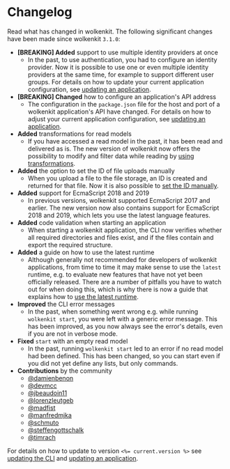 # Changelog

Read what has changed in wolkenkit. The following significant changes have been made since wolkenkit `3.1.0`:

- **[BREAKING] Added** support to use multiple identity providers at once
  - In the past, to use authentication, you had to configure an identity provider. Now it is possible to use one or even multiple identity providers at the same time, for example to support different user groups. For details on how to update your current application configuration, see [updating an application](../../../getting-started/updating-wolkenkit/updating-an-application/).
- **[BREAKING] Changed** how to configure an application's API address
  - The configuration in the `package.json` file for the host and port of a wolkenkit application's API have changed. For details on how to adjust your current application configuration, see [updating an application](../../../getting-started/updating-wolkenkit/updating-an-application/).
- **Added** transformations for read models
  - If you have accessed a read model in the past, it has been read and delivered as is. The new version of wolkenkit now offers the possibility to modify and filter data while reading by [using transformations](../../../reference/creating-the-read-model/defining-transformations/).
- **Added** the option to set the ID of file uploads manually
  - When you upload a file to the file storage, an ID is created and returned for that file. Now it is also possible to [set the ID manually](../../../reference/storing-large-files/adding-files/#setting-the-id-manually).
- **Added** support for EcmaScript 2018 and 2019
  - In previous versions, wolkenkit supported EcmaScript 2017 and earlier. The new version now also contains support for EcmaScript 2018 and 2019, which lets you use the latest language features.
- **Added** code validation when starting an application
  - When starting a wolkenkit application, the CLI now verifies whether all required directories and files exist, and if the files contain and export the required structure.
- **Added** a guide on how to use the latest runtime
  - Although generally not recommended for developers of wolkenkit applications, from time to time it may make sense to use the `latest` runtime, e.g. to evaluate new features that have not yet been officially released. There are a number of pitfalls you have to watch out for when doing this, which is why there is now a guide that explains how to [use the latest runtime](../../../guides/using-the-latest-runtime/overview/).
- **Improved** the CLI error messages
  - In the past, when something went wrong e.g. while running `wolkenkit start`, you were left with a generic error message. This has been improved, as you now always see the error's details, even if you are not in verbose mode.
- **Fixed** `start` with an empty read model
  - In the past, running `wolkenkit start` led to an error if no read model had been defined. This has been changed, so you can start even if you did not yet define any lists, but only commands.
- **Contributions** by the community
  - [@damienbenon](https://github.com/damienbenon)
  - [@devmcc](https://github.com/devmcc)
  - [@jbeaudoin11](https://github.com/jbeaudoin11)
  - [@lorenzleutgeb](https://github.com/lorenzleutgeb)
  - [@madfist](https://github.com/madfist)
  - [@manfredmjka](https://github.com/manfredmjka)
  - [@schmuto](https://github.com/schmuto)
  - [@steffengottschalk](https://github.com/steffengottschalk)
  - [@timrach](https://github.com/timrach)

For details on how to update to version `<%= current.version %>` see [updating the CLI](../../../getting-started/updating-wolkenkit/updating-the-cli/) and [updating an application](../../../getting-started/updating-wolkenkit/updating-an-application/).
